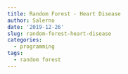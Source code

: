 ```yaml
---
title: Random Forest - Heart Disease
author: Salerno
date: '2019-12-26'
slug: random-forest-heart-disease
categories:
  - programming
tags:
  - random forest
---
```

